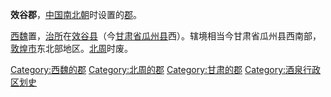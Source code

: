 {{noteTA
|T=zh-hans:效谷郡;zh-hant:效穀郡;
|1=zh-hans:效谷;zh-hant:效穀;
}}
'''效谷郡'''，[[中国|中国]][[南北朝|南北朝]]时设置的[[郡|郡]]。

[[西魏|西魏]]置，[[治所|治所]]在[[效谷县|效谷县]]（今[[甘肃省|甘肃省]][[瓜州县|瓜州县]]西）。辖境相当今甘肃省瓜州县西南部，[[敦煌市|敦煌市]]东北部地区。[[北周|北周]]时废。 

{{南北朝行政区划小作品}}
{{DEFAULTSORT:X}}
[[Category:西魏的郡|Category:西魏的郡]]
[[Category:北周的郡|Category:北周的郡]]
[[Category:甘肃的郡|Category:甘肃的郡]]
[[Category:酒泉行政区划史|Category:酒泉行政区划史]]